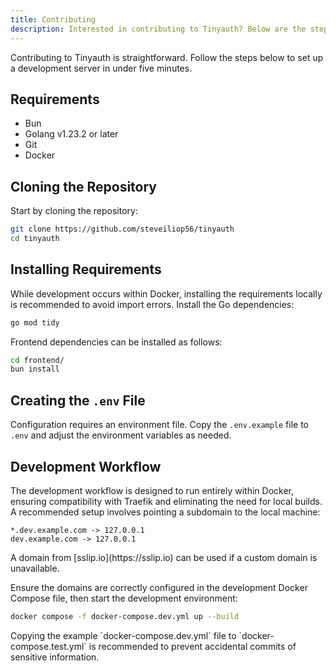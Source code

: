```yaml
---
title: Contributing
description: Interested in contributing to Tinyauth? Below are the steps to get started.
---
```


Contributing to Tinyauth is straightforward. Follow the steps below to set up a development server in under five minutes.

## Requirements

- Bun
- Golang v1.23.2 or later
- Git
- Docker

## Cloning the Repository

Start by cloning the repository:

```sh
git clone https://github.com/steveiliop56/tinyauth
cd tinyauth
```

## Installing Requirements

While development occurs within Docker, installing the requirements locally is recommended to avoid import errors. Install the Go dependencies:

```sh
go mod tidy
```

Frontend dependencies can be installed as follows:

```sh
cd frontend/
bun install
```

## Creating the `.env` File

Configuration requires an environment file. Copy the `.env.example` file to `.env` and adjust the environment variables as needed.

## Development Workflow

The development workflow is designed to run entirely within Docker, ensuring compatibility with Traefik and eliminating the need for local builds. A recommended setup involves pointing a subdomain to the local machine:

```
*.dev.example.com -> 127.0.0.1
dev.example.com -> 127.0.0.1
```

<Callout type="info">
  A domain from [sslip.io](https://sslip.io) can be used if a custom domain is
  unavailable.
</Callout>

Ensure the domains are correctly configured in the development Docker Compose file, then start the development environment:

```sh
docker compose -f docker-compose.dev.yml up --build
```

<Callout type="info">
  Copying the example `docker-compose.dev.yml` file to `docker-compose.test.yml`
  is recommended to prevent accidental commits of sensitive information.
</Callout>
